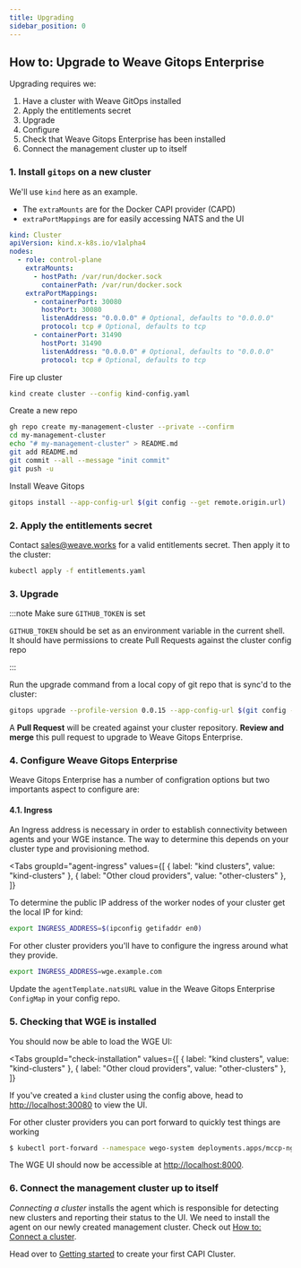 ```yaml
---
title: Upgrading
sidebar_position: 0
---
```



## How to: Upgrade to Weave Gitops Enterprise

Upgrading requires we:

1. Have a cluster with Weave GitOps installed
2. Apply the entitlements secret
3. Upgrade
4. Configure
5. Check that Weave Gitops Enterprise has been installed
6. Connect the management cluster up to itself

### 1. Install `gitops` on a new cluster

We'll use `kind` here as an example.

- The `extraMounts` are for the Docker CAPI provider (CAPD)
- `extraPortMappings` are for easily accessing NATS and the UI

```yaml title="kind-config.yaml"
kind: Cluster
apiVersion: kind.x-k8s.io/v1alpha4
nodes:
  - role: control-plane
    extraMounts:
      - hostPath: /var/run/docker.sock
        containerPath: /var/run/docker.sock
    extraPortMappings:
      - containerPort: 30080
        hostPort: 30080
        listenAddress: "0.0.0.0" # Optional, defaults to "0.0.0.0"
        protocol: tcp # Optional, defaults to tcp
      - containerPort: 31490
        hostPort: 31490
        listenAddress: "0.0.0.0" # Optional, defaults to "0.0.0.0"
        protocol: tcp # Optional, defaults to tcp
```

Fire up cluster

```bash
kind create cluster --config kind-config.yaml
```

Create a new repo

```bash
gh repo create my-management-cluster --private --confirm
cd my-management-cluster
echo "# my-management-cluster" > README.md
git add README.md
git commit --all --message "init commit"
git push -u

```

Install Weave Gitops

```bash
gitops install --app-config-url $(git config --get remote.origin.url)
```

### 2. Apply the entitlements secret

Contact sales@weave.works for a valid entitlements secret. Then apply it to the cluster:

```bash
kubectl apply -f entitlements.yaml
```

### 3. Upgrade

:::note Make sure `GITHUB_TOKEN` is set

`GITHUB_TOKEN` should be set as an environment variable in the current shell. It should have permissions to create Pull Requests against the cluster config repo

:::

Run the upgrade command from a local copy of git repo that is sync'd to the cluster:

```bash
gitops upgrade --profile-version 0.0.15 --app-config-url $(git config --get remote.origin.url)
```

A **Pull Request** will be created against your cluster repository. **Review and merge** this pull request to upgrade to Weave Gitops Enterprise.

### 4. Configure Weave Gitops Enterprise

Weave Gitops Enterprise has a number of configration options but two importants aspect to configure are:

#### 4.1. Ingress

An Ingress address is necessary in order to establish connectivity between agents and your WGE instance. The way to determine this depends on your cluster type and provisioning method.

<Tabs
  groupId="agent-ingress"
  values={[
    { label: "kind clusters", value: "kind-clusters" },
    { label: "Other cloud providers", value: "other-clusters" },
  ]}
>
  <TabItem value="kind-clusters" default>

To determine the public IP address of the worker nodes of your cluster get the local IP for kind:

```bash
export INGRESS_ADDRESS=$(ipconfig getifaddr en0)
```

  </TabItem>
  <TabItem value="other-clusters">

For other cluster providers you'll have to configure the ingress around what they provide.

```bash
export INGRESS_ADDRESS=wge.example.com
```

  </TabItem>
</Tabs>

Update the `agentTemplate.natsURL` value in the Weave Gitops Enterprise `ConfigMap` in your config repo.

### 5. Checking that WGE is installed

You should now be able to load the WGE UI:

<Tabs
  groupId="check-installation"
  values={[
    { label: "kind clusters", value: "kind-clusters" },
    { label: "Other cloud providers", value: "other-clusters" },
  ]}
>
  <TabItem value="kind-clusters" default>

If you've created a `kind` cluster using the config above, head to [http://localhost:30080](http://localhost:30080) to view the UI.

  </TabItem>
  <TabItem value="other-clusters">

For other cluster providers you can port forward to quickly test things are working

```bash
$ kubectl port-forward --namespace wego-system deployments.apps/mccp-nginx-ingress-controller 8000:80
```

The WGE UI should now be accessible at [http://localhost:8000](http://localhost:8000).

  </TabItem>
</Tabs>

### 6. Connect the management cluster up to itself

_Connecting a cluster_ installs the agent which is responsible for detecting new clusters and reporting their status to the UI. We need to install the agent on our newly created management cluster. Check out [How to: Connect a cluster](../cluster-management/managing-existing-clusters.mdx#how-to-connect-a-cluster).

Head over to [Getting started](../cluster-management/getting-started.mdx) to create your first CAPI Cluster.
